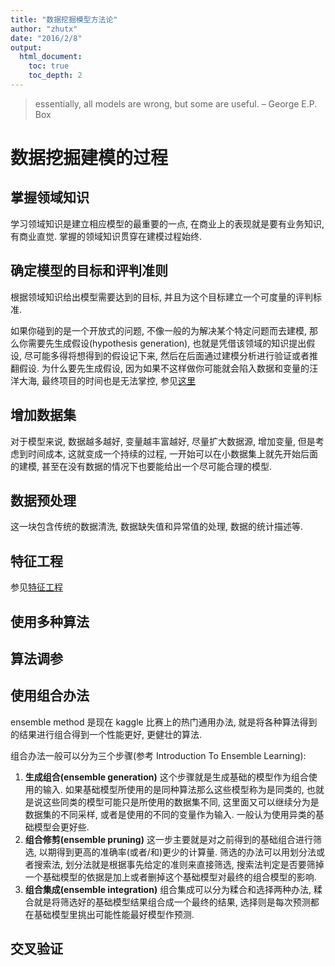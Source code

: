 ```yaml
---
title: "数据挖掘模型方法论"
author: "zhutx"
date: "2016/2/8"
output:
  html_document:
    toc: true
    toc_depth: 2
---
```


> essentially, all models are wrong, but some are useful.  -- George E.P. Box

# 数据挖掘建模的过程

## 掌握领域知识
学习领域知识是建立相应模型的最重要的一点, 在商业上的表现就是要有业务知识, 有商业直觉. 掌握的领域知识贯穿在建模过程始终.

## 确定模型的目标和评判准则
根据领域知识给出模型需要达到的目标, 并且为这个目标建立一个可度量的评判标准.

如果你碰到的是一个开放式的问题, 不像一般的为解决某个特定问题而去建模, 那么你需要先生成假设(hypothesis generation), 也就是凭借该领域的知识提出假设, 尽可能多得将想得到的假设记下来, 然后在后面通过建模分析进行验证或者推翻假设. 为什么要先生成假设, 因为如果不这样做你可能就会陷入数据和变量的汪洋大海, 最终项目的时间也是无法掌控, 参见[这里](http://discuss.analyticsvidhya.com/t/why-and-when-is-hypothesis-generation-important/2109/2)

## 增加数据集
对于模型来说, 数据越多越好, 变量越丰富越好, 尽量扩大数据源, 增加变量, 但是考虑到时间成本, 这就变成一个持续的过程, 一开始可以在小数据集上就先开始后面的建模, 甚至在没有数据的情况下也要能给出一个尽可能合理的模型.

## 数据预处理
这一块包含传统的数据清洗, 数据缺失值和异常值的处理, 数据的统计描述等.

## 特征工程
参见[特征工程](./特征工程.html)

## 使用多种算法

## 算法调参

## 使用组合办法
ensemble method 是现在 kaggle 比赛上的热门通用办法, 就是将各种算法得到的结果进行组合得到一个性能更好, 更健壮的算法.

组合办法一般可以分为三个步骤(参考 Introduction To Ensemble Learning):

1. **生成组合(ensemble generation)** 这个步骤就是生成基础的模型作为组合使用的输入. 如果基础模型所使用的是同种算法那么这些模型称为是同类的, 也就是说这些同类的模型可能只是所使用的数据集不同, 这里面又可以继续分为是数据集的不同采样, 或者是使用的不同的变量作为输入. 一般认为使用异类的基础模型会更好些.
2. **组合修剪(ensemble pruning)** 这一步主要就是对之前得到的基础组合进行筛选, 以期得到更高的准确率(或者/和)更少的计算量. 筛选的办法可以用划分法或者搜索法, 划分法就是根据事先给定的准则来直接筛选, 搜索法判定是否要筛掉一个基础模型的依据是加上或者删掉这个基础模型对最终的组合模型的影响.
3. **组合集成(ensemble integration)** 组合集成可以分为糅合和选择两种办法, 糅合就是将筛选好的基础模型结果组合成一个最终的结果, 选择则是每次预测都在基础模型里挑出可能性能最好模型作预测.

## 交叉验证


